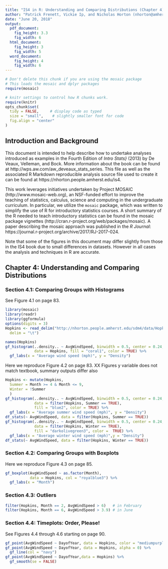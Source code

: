 ```yaml
---
title: "IS4 in R: Understanding and Comparing Distributions (Chapter 4)"
author: "Patrick Frenett, Vickie Ip, and Nicholas Horton (nhorton@amherst.edu)"
date: "June 20, 2018"
output: 
  pdf_document:
    fig_height: 3.3
    fig_width: 6
  html_document:
    fig_height: 3
    fig_width: 5
  word_document:
    fig_height: 4
    fig_width: 6
---
```



```r
# Don't delete this chunk if you are using the mosaic package
# This loads the mosaic and dplyr packages
require(mosaic)
```

```r
# knitr settings to control how R chunks work.
require(knitr)
opts_chunk$set(
  tidy = FALSE,     # display code as typed
  size = "small",    # slightly smaller font for code
  fig.align = "center"
)
```

## Introduction and Background 

This document is intended to help describe how to undertake analyses introduced 
as examples in the Fourth Edition of *Intro Stats}* (2013) by De Veaux, Velleman, and Bock.
More information about the book can be found at http://wps.aw.com/aw_deveaux_stats_series.  This file as well as the associated R Markdown reproducible analysis source file used to create it can be found at https://nhorton.people.amherst.edu/is4.

This work leverages initiatives undertaken by Project MOSAIC (http://www.mosaic-web.org), an NSF-funded effort to improve the teaching of statistics, calculus, science and computing in the undergraduate curriculum. In particular, we utilize the `mosaic` package, which was written to simplify the use of R for introductory statistics courses. A short summary of the R needed to teach introductory statistics can be found in the mosaic package vignettes (http://cran.r-project.org/web/packages/mosaic). A paper describing the mosaic approach was published in the *R Journal*: https://journal.r-project.org/archive/2017/RJ-2017-024.

Note that some of the figures in this document may differ slightly from those in the IS4 book due to small differences in datasets. However in all cases the analysis and techniques in R are accurate.

## Chapter 4: Understanding and Comparing Distributions

### Section 4.1: Comparing Groups with Histograms

See Figure 4.1 on page 83.

```r
library(mosaic)
library(readr)
library(ggformula)
options(digits = 3)
Hopkins <- read_delim("http://nhorton.people.amherst.edu/sdm4/data/Hopkins_Forest_2011.txt", 
  delim = "\t")
```

```r
names(Hopkins)   
gf_histogram(..density.. ~ AvgWindSpeed, binwidth = 0.5, center = 0.24, 
             data = Hopkins, fill = "coral1", color = TRUE) %>%
  gf_labs(x = "Average wind speed (mph)", y = "Density")
```

Here we reproduce Figure 4.2 on page 83.
XX Figures y variable does not match textbook, summary outputs differ also
```r
Hopkins <- mutate(Hopkins,
  Summer = Month >= 4 & Month <= 9,
  Winter = !Summer
  )
gf_histogram(..density.. ~ AvgWindSpeed, binwidth = 0.5, center = 0.24, 
             data = filter(Hopkins, Summer == TRUE), 
             fill = "blue2", color = TRUE) %>%
  gf_labs(x = "Average summer wind speed (mph)", y = "Density")
df_stats(~ AvgWindSpeed, data = filter(Hopkins, Summer == TRUE))
gf_histogram(..density.. ~ AvgWindSpeed, binwidth = 0.5, center = 0.24, 
             data = filter(Hopkins, Winter == TRUE), 
             fill = "darkolivegreen3", color =  TRUE) %>%
  gf_labs(x = "Average winter wind speed (mph)",y = "Density")
df_stats(~ AvgWindSpeed, data = filter(Hopkins, Winter == TRUE))
```

### Section 4.2: Comparing Groups with Boxplots

Here we reproduce Figure 4.3 on page 85.

```r
gf_boxplot(AvgWindSpeed ~ as.factor(Month), 
           data = Hopkins, col = "royalblue3") %>%
  gf_labs(x = "Month")
```

### Section 4.3: Outliers

```r
filter(Hopkins, Month == 2, AvgWindSpeed > 6)   # in February
filter(Hopkins, Month == 6, AvgWindSpeed > 3.9) # in June
```

### Section 4.4: Timeplots: Order, Please!

See Figures 4.4 through 4.6 starting on page 90.
```r
gf_point(AvgWindSpeed ~ DayofYear, data = Hopkins, color = "mediumpurple") 
gf_point(AvgWindSpeed ~ DayofYear, data = Hopkins, alpha = 0) %>%
  gf_line(col = "navy")
gf_point(AvgWindSpeed ~ DayofYear,data = Hopkins) %>%
  gf_smooth(se = FALSE)
```



